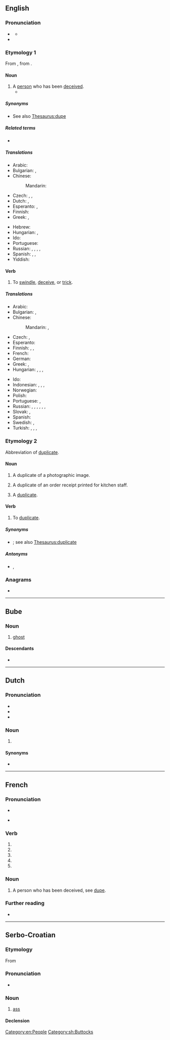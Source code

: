 {{also|dupé|dupę|düpe}}
==English==

===Pronunciation===
* {{a|UK}} {{IPA|en|/djuːp/}}
** {{audio|en|LL-Q1860 (eng)-Vealhurl-dupe.wav|Audio (UK)}}
* {{hyphenation|en|dupe}}

===Etymology 1===
From {{etyl|fr|en}} {{m|fr|duper}}, from {{etyl|frm|en}} {{m|frm|duppe}}.

====Noun====
{{en-noun}}

# A [[person]] who has been [[deceive]]d.
#* {{quote-book|en|year=1813|author=[[s:Author:Jane Austen|Jane Austen]]|title=[[s:Pride and Prejudice|Pride and Prejudice]]|section=[[s:Pride and Prejudice/Chapter 55|Chapter 55]]|passage=It would vex me, indeed, to see you again the '''dupe''' of Miss Bingley's pretended regard.}}

=====Synonyms=====
* See also [[Thesaurus:dupe]]

=====Related terms=====
* {{l|en|dupery}}

=====Translations=====
{{trans-top|deceived person}}
* Arabic: {{t-needed|ar}}
* Bulgarian: {{t|bg|лековерник|m}}, {{t+|bg|будала|m}}
* Chinese:
*: Mandarin: {{t-needed|cmn}}
* Czech: {{t|cs|napálený|m}}, {{t|cs|oklamaný|m}}, {{t|cs|podvedený|m}}
* Dutch: {{t+|nl|gedupeerde|m|f}}, {{t+|nl|bedrogene|m|f}}
* Esperanto: {{t|eo|trompito}}, {{t|eo|trompato}}
* Finnish: {{t+|fi|houkka}}
* Greek: {{t+|el|κορόιδο|n}}, {{t+|el|αγαθιάρης|m}}
{{trans-mid}}
* Hebrew: {{t+|he|פראייר|m|tr=frayer}}
* Hungarian: {{t+|hu|balek}}, {{t|hu|palimadár}}
* Ido: {{t+|io|dupo}}
* Portuguese: {{t+|pt|ludibriado|m}}
* Russian: {{t+|ru|простофи́ля|m|f}}, {{t|ru|[[несообрази́тельный]] [[челове́к]]|m}}, {{t|ru|[[жертва́]] [[обман|обма́на]]|f}}, {{qualifier|partly}} {{t|ru|[[легкове́рный]] [[челове́к]]|m}}, {{t+|ru|фра́ер|m|sc=Cyrl}} {{qualifier|slang}}
* Spanish: {{t+|es|incauto}}, {{t+|es|engrupido}}, {{t+|es|engañado|m}}
* Yiddish: {{t|yi|יאָלד|m}}
{{trans-bottom}}

====Verb====
{{en-verb|dup}}

# To [[swindle]], [[deceive]], or [[trick]].

=====Translations=====
{{trans-top|to swindle, deceive, or trick}}
* Arabic: {{t|ar|يخدع}}
* Bulgarian: {{t+|bg|мамя}}, {{t+|bg|измамвам}}
* Chinese:
*: Mandarin: {{t+|cmn|欺騙}}, {{t+|cmn|上當}}
* Czech: {{t+|cs|oklamat}}, {{t+|cs|napálit}}
* Esperanto: {{t|eo|trompi}}
* Finnish: {{t+|fi|puijata}}, {{t|fi|höynäyttää}}, {{t+|fi|narrata}}
* French: {{t+|fr|duper}}
* German: {{t+|de|überlisten}}
* Greek: {{t+|el|κοροϊδεύω}}, {{t+|el|εξαπατώ}}
* Hungarian: {{t+|hu|rászed}}, {{t+|hu|becsap}}, {{t+|hu|átvág}}, {{t|hu|palira vesz}}
{{trans-mid}}
* Ido: {{t+|io|dupigar}}
* Indonesian: {{t+|id|tipu|alt=menipu}}, {{t+|id|akal|alt=mengakali}}, {{t+|id|bodoh|alt=membodohi}}, {{t+|id|memperdaya}}
* Norwegian: {{t|no|dupere}}
* Polish: {{t+|pl|oszukiwać}}
* Portuguese: {{t+|pt|enganar}}, {{t+|pt|defraudar}}
* Russian: {{t+|ru|обма́нывать|impf}}, {{t+|ru|одура́чивать|impf}}, {{t+|ru|вводи́ть в заблужде́ние|impf}}, {{qualifier|partly}} {{t+|ru|ловчи́ть|impf}}, {{qualifier|informal}} {{t+|ru|надува́ть|impf}}, {{qualifier|informal}} {{t+|ru|разводи́ть|impf}}, {{qualifier|informal}} {{t+|ru|кида́ть|impf}}
* Slovak: {{t|sk|podviesť}}, {{t|sk|oklamať}}
* Spanish: {{t+|es|engañar}}
* Swedish: {{t+|sv|dupera}}, {{t+|sv|lura}}
* Turkish: {{t+|tr|aldatmak}}, {{t+|tr|kandırmak}}, {{t|tr|keklemek}} {{qualifier|slang}}, {{t+|tr|söğüşlemek}} {{qualifier|slang}}
{{trans-bottom}}

===Etymology 2===
Abbreviation of [[duplicate]].

====Noun====
{{en-noun}}

# {{lb|en|photography}} A duplicate of a photographic image.
# {{lb|en|restaurant industry}} A duplicate of an order receipt printed for kitchen staff.
# {{lb|en|informal}} A [[duplicate]].

====Verb====
{{en-verb|dup}}

# {{lb|en|transitive}} To [[duplicate]].
#: {{ux|en|Can you '''dupe''' this photo for me?}}

=====Synonyms=====
* {{l|en|double}}; see also [[Thesaurus:duplicate]]

=====Antonyms=====
* {{l|en|dedupe}}, {{l|en|halve}}

===Anagrams===
* {{anagrams|en|a=depu|E'd up|pued}}

[[Category:en:People]]

----

==Bube==

===Noun===
{{head|bvb|nouns}}

# [[ghost]]

====Descendants====
* {{desc|en|duppy}}

----

==Dutch==

===Pronunciation===
*{{audio|nl|Nl-dupe.ogg}}
*{{IPA|nl|/ˈdypə/}}
*{{hyphenation|nl|du|pe}}

===Noun===
{{nl-noun|m|dupes|-}}
#{{l|en|victim}}

====Synonyms====
*{{l|nl|slachtoffer}}

----

==French==

===Pronunciation===
* {{fr-IPA|pos=vnv}}
* {{a|Quebec}} {{IPA|fr|/dzʏp/}}

===Verb===
{{head|fr|verb form}}

# {{inflection of|fr|duper||1|s|pres|indc}}
# {{inflection of|fr|duper||3|s|pres|indc}}
# {{inflection of|fr|duper||1|s|pres|subj}}
# {{inflection of|fr|duper||3|s|pres|subj}}
# {{inflection of|fr|duper||2|s|impr}}

===Noun===
{{fr-noun|f}}

# A person who has been deceived, see [[dupe#English|dupe]].

===Further reading===
* {{R:TLFi}}

----

==Serbo-Croatian==

===Etymology===
From {{inh|sh|sla-pro|*dupę}}

===Pronunciation===
* {{IPA|sh|/dûpe/}}

===Noun===
{{sh-noun|g=n|head=dȕpe}}

# {{lb|sh|vulgar}} [[ass]]
#: {{ux|sh|Imaš l(ij)epo '''dupe'''.|inline=1|You have a nice '''ass'''.}}
#: {{syn|sh|gùzica}}

====Declension====
{{sh-decl-noun
|dȕpe|dupèta
|dupeta|dupétā
|dupetu|dupetima
|dupe|dupeta
|dupe|dupeta
|dupetu|dupetima
|dupetom|dupetima
}}

[[Category:sh:Buttocks]]
